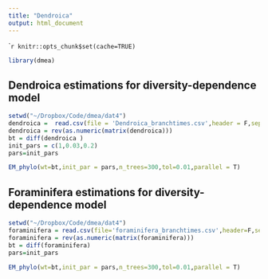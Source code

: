 ```yaml
---
title: "Dendroica"
output: html_document
---
```


````r
knitr::opts_chunk$set(cache=TRUE)
```

```r
library(dmea)
```


## Dendroica estimations for diversity-dependence model 

```r
setwd("~/Dropbox/Code/dmea/dat4")
dendroica =  read.csv(file = 'Dendroica_branchtimes.csv',header = F,sep = ',')
dendroica = rev(as.numeric(matrix(dendroica)))
bt = diff(dendroica )
init_pars = c(1,0.03,0.2)
pars=init_pars

EM_phylo(wt=bt,init_par = pars,n_trees=300,tol=0.01,parallel = T)
```

## Foraminifera estimations for diversity-dependence model 

```r
setwd("~/Dropbox/Code/dmea/dat4")
foraminifera = read.csv(file='foraminifera_branchtimes.csv',header=F,sep=',')
foraminifera = rev(as.numeric(matrix(foraminifera)))
bt = diff(foraminifera)
pars=init_pars

EM_phylo(wt=bt,init_par = pars,n_trees=300,tol=0.01,parallel = T)
```
